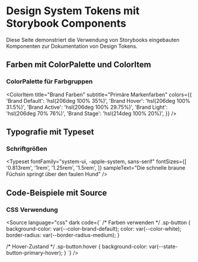 
<Meta title="Design System/Tokens (Built-in Components)" />

# Design System Tokens mit Storybook Components

Diese Seite demonstriert die Verwendung von Storybooks eingebauten Komponenten zur Dokumentation von Design Tokens.

## Farben mit ColorPalette und ColorItem

### ColorPalette für Farbgruppen

<ColorPalette>
  <ColorItem
    title="Basis Farben"
    subtitle="Grundlegende Schwarz/Weiß/Grau Palette"
    colors={{
      'Weiß': 'hsl(0deg 0% 100%)',
      'Transparent': 'hsla(0deg, 0%, 0%, 0)',
      'Schwarz Primary': 'hsl(0deg 0% 0% / 86%)',
      'Schwarz Secondary': 'hsl(0deg 0% 0% / 62%)',
      'Schwarz Disabled': 'hsl(0deg 0% 0% / 38%)',
      'Grau 100': 'hsl(0deg 0% 0% / 10%)',
      'Grau 200': 'hsl(0deg 0% 0% / 20%)',
    }}
  />

  <ColorItem
    title="Brand Farben"
    subtitle="Primäre Markenfarben"
    colors={{
      'Brand Default': 'hsl(206deg 100% 35%)',
      'Brand Hover': 'hsl(206deg 100% 31.5%)',
      'Brand Active': 'hsl(206deg 100% 29.75%)',
      'Brand Light': 'hsl(206deg 70% 76%)',
      'Brand Stage': 'hsl(214deg 100% 20%)',
    }}
  />
</ColorPalette>

## Typografie mit Typeset

### Schriftgrößen

<Typeset
  fontFamily="system-ui, -apple-system, sans-serif"
  fontSizes={[
    '0.813rem',
    '1rem',
    '1.25rem',
    '1.5rem',
  ]}
  sampleText="Die schnelle braune Füchsin springt über den faulen Hund"
/>

## Code-Beispiele mit Source

### CSS Verwendung

<Source
  language="css"
  dark
  code={`
/* Farben verwenden */
.sp-button {
  background-color: var(--color-brand-default);
  color: var(--color-white);
  border-radius: var(--border-radius-medium);
}

/* Hover-Zustand */
.sp-button:hover {
  background-color: var(--state-button-primary-hover);
}
`} />
